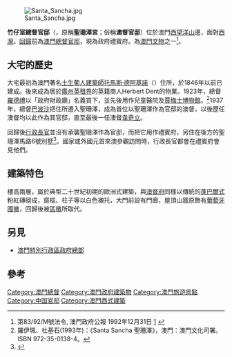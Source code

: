 [[File:Santa_Sancha.jpg|thumb]]

'''竹仔室總督官邸'''（{{lang-pt|'''Palacete de Santa Sancha'''}}，原稱'''聖珊澤宮'''；俗稱'''澳督官邸'''）位於澳門[[西望洋山|西望洋山]]邊，面對[[西灣_(澳門)|西灣]]。[[澳門回歸|回歸]]前為[[澳門總督|澳門總督]][[官邸|官邸]]，現為政府禮賓府。為[[澳門文物|澳門文物]]之一<ref>第83/92/M號法令, 澳門政府公報 1992年12月31日 [http://images.io.gov.mo/bo/i/92/52/dl-83-92.pdf] {{Wayback|url=http://images.io.gov.mo/bo/i/92/52/dl-83-92.pdf |date=20200922172958 }}</ref>。

==大宅的歷史==
大宅最初為澳門著名[[澳門土生葡人|土生葡人]][[建築師|建築師]][[托馬斯·德阿基諾|托馬斯·德阿基諾]]（{{lang|pt|José Agostinho Tomás de Aquino}}）住所，於1846年以前已建成。後來成為居於[[廣州英租界|廣州英租界]]的英籍商人Herbert Dent的物業。1923年，總督[[羅德禮|羅德禮]]以「政府財政廳」名義買下，並先後用作兒童醫院及[[賈梅士博物館|賈梅士博物館]]。<ref>羅伊珮、杜基石(1993年)：《Santa Sancha 聖珊澤》，澳門：澳門文化司署。ISBN 972-35-0138-4。</ref>1937年，總督[[巴波沙|巴波沙]]把住所遷入聖珊澤，成為首位以聖珊澤作為官邸的澳督，以後歷任澳督均以此作為其官邸，直至最後一任澳督[[韋奇立|韋奇立]]。

回歸後[[澳門行政長官|行政長官]]並沒有承襲聖珊澤作為官邸，而把它用作禮賓府，另住在後方的聖珊澤馬路6號別墅<ref>{{Cite web |url=https://www.cyberctm.com/zh_TW/news/detail/1221241#.YX0J9bd-U0E |title=崔世安官邸 |access-date=2021-10-30 |archive-date=2021-10-30 |archive-url=https://web.archive.org/web/20211030091128/https://www.cyberctm.com/zh_TW/news/detail/1221241#.YX0J9bd-U0E |dead-url=no }}</ref>。國家或外國元首來澳參觀訪問時，行政長官都會在禮賓府會見他們。

==建築特色==
樓高兩層，屬於典型二十世紀初期的歐洲式建築，與[[澳督府|澳督府]]同樣以傳統的[[蓬巴爾式|蓬巴爾式]]粉紅磚砌成，窗框、柱子等以白色襯托，大門前設有門廊，屋頂山牆原飾有[[葡萄牙國徽|葡萄牙國徽]]，回歸後被[[澳門特別行政區區徽|區徽]]所取代。

==另見==
*[[澳門特別行政區政府總部|澳門特別行政區政府總部]]

==參考==
{{reflist|2}}

{{澳門文物}}
{{澳門行政區劃}}
[[Category:澳門總督|Category:澳門總督]]
[[Category:澳門政府建築物|Category:澳門政府建築物]]
[[Category:澳門旅遊景點|Category:澳門旅遊景點]]
[[Category:中国官邸|Category:中国官邸]]
[[Category:澳門西式建築|Category:澳門西式建築]]